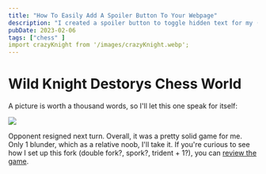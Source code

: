 ```yaml
---
title: "How To Easily Add A Spoiler Button To Your Webpage"
description: "I created a spoiler button to toggle hidden text for my (old) (old) blog, I thought I would share the code here."
pubDate: 2023-02-06
tags: ["chess" ]
import crazyKnight from '/images/crazyKnight.webp';
---
```


# Wild Knight Destorys Chess World

A picture is worth a thousand words, so I'll let this one speak for itself:

<img src={crazyKnight} />

Opponent resigned next turn. Overall, it was a pretty solid game for me. Only 1 blunder, which as a relative noob, I'll take it. If you're curious to see how I set up this fork (double fork?, spork?, trident + 1?), you can [review the game](https://www.chess.com/game/live/69416750557).
